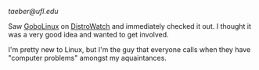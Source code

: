 ''taeber@ufl.edu''

Saw [[GoboLinux]] on [http://www.distrowatch.org DistroWatch] and immediately checked it out. I thought it was a very good idea and wanted to get involved.

I'm pretty new to Linux, but I'm the guy that everyone calls when they have "computer problems" amongst my aquaintances.